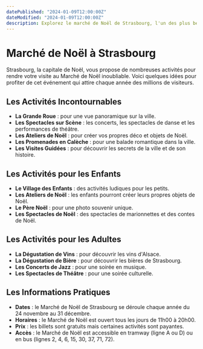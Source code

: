 ```yaml
---
datePublished: "2024-01-09T12:00:00Z"
dateModified: "2024-01-09T12:00:00Z"
description: Explorez le marché de Noël de Strasbourg, l'un des plus beaux d'Alsace, avec ses traditions et son ambiance Féerique.
---
```


# Marché de Noël à Strasbourg

Strasbourg, la capitale de Noël, vous propose de nombreuses activités pour rendre votre visite au Marché de Noël inoubliable. Voici quelques idées pour profiter de cet événement qui attire chaque année des millions de visiteurs.

## Les Activités Incontournables

- **La Grande Roue** : pour une vue panoramique sur la ville.
- **Les Spectacles sur Scène** : les concerts, les spectacles de danse et les performances de théâtre.
- **Les Ateliers de Noël** : pour créer vos propres déco et objets de Noël.
- **Les Promenades en Calèche** : pour une balade romantique dans la ville.
- **Les Visites Guidées** : pour découvrir les secrets de la ville et de son histoire.

## Les Activités pour les Enfants

- **Le Village des Enfants** : des activités ludiques pour les petits.
- **Les Ateliers de Noël** : les enfants pourront créer leurs propres objets de Noël.
- **Le Père Noël** : pour une photo souvenir unique.
- **Les Spectacles de Noël** : des spectacles de marionnettes et des contes de Noël.

<PromotionSection />

## Les Activités pour les Adultes

- **La Dégustation de Vins** : pour découvrir les vins d'Alsace.
- **La Dégustation de Bière** : pour découvrir les bières de Strasbourg.
- **Les Concerts de Jazz** : pour une soirée en musique.
- **Les Spectacles de Théâtre** : pour une soirée culturelle.

## Les Informations Pratiques

- **Dates** : le Marché de Noël de Strasbourg se déroule chaque année du 24 novembre au 31 décembre.
- **Horaires** : le Marché de Noël est ouvert tous les jours de 11h00 à 20h00.
- **Prix** : les billets sont gratuits mais certaines activités sont payantes.
- **Accès** : le Marché de Noël est accessible en tramway (ligne A ou D) ou en bus (lignes 2, 4, 6, 15, 30, 37, 71, 72).
